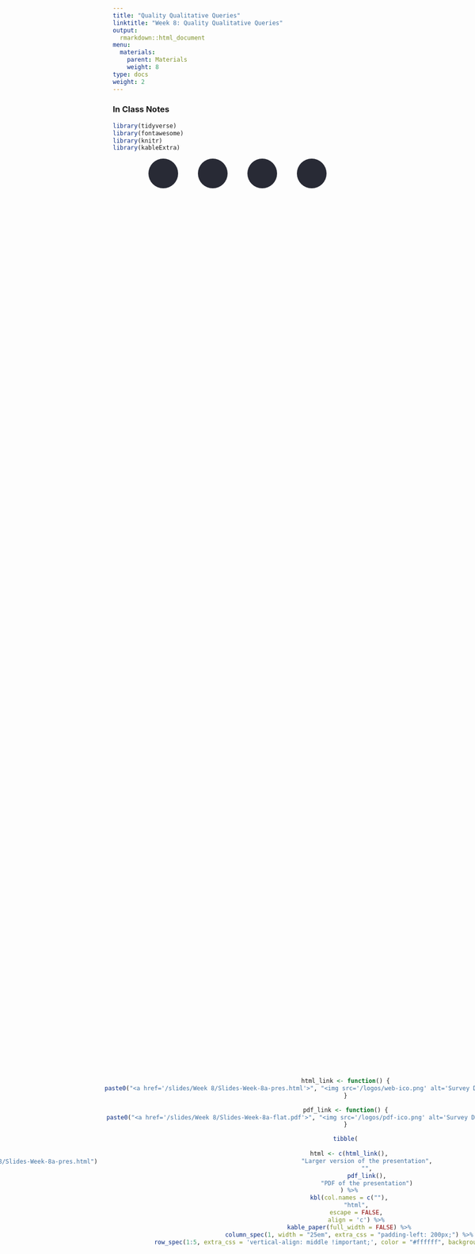 ```yaml
---
title: "Quality Qualitative Queries"
linktitle: "Week 8: Quality Qualitative Queries"
output:
  rmarkdown::html_document
menu:
  materials:
    parent: Materials
    weight: 8
type: docs
weight: 2
---
```


<link rel="stylesheet" href="https://cdnjs.cloudflare.com/ajax/libs/font-awesome/5.15.4/css/all.min.css" />

<link href='https://fonts.googleapis.com/css?family=Roboto Condensed' rel='stylesheet'>

<style>
.hvr-sweep-to-left {
    display: inline-block;
    vertical-align: middle;
    -webkit-transform: perspective(1px) translateZ(0);
    transform: perspective(1px) translateZ(0);
    box-shadow: 0 0 1px rgba(0, 0, 0, 0);
    position: relative;
    -webkit-transition-property: color;
    transition-property: color;
    -webkit-transition-duration: 0.25s;
    transition-duration: 0.25s;
  }

.hvr-sweep-to-left:before {
  content: "";
  position: absolute;
  z-index: -1;
  top: 0px;
  left: 0px;
  right: 0px;
  bottom: 0px;
  border-radius: 5px;
  background: #9f54fb;
    -webkit-transform: scaleX(0);
  transform: scaleX(0);
  -webkit-transform-origin: 100% 50%;
  transform-origin: 100% 50%;
  -webkit-transition-property: transform;
  transition-property: transform;
  -webkit-transition-duration: 0.3s;
  transition-duration: 0.3s;
  -webkit-transition-timing-function: ease-out;
  transition-timing-function: ease-out;
}

.hvr-sweep-to-left:hover:before, 
.hvr-sweep-to-left:focus:before, 
.hvr-sweep-to-left:active:before {
  -webkit-transform: scaleX(1);
  transform: scaleX(1);
}

iframe {
  border: none;
}

td, th, tr, table {
    border: 0 !important;
    border-spacing:0 !important;
  }

.wrapper{
  display:inline-flex;
}.wrapper .icon{
  margin: 0 20px;
  cursor:pointer;
  display:flex;
  align-items:center;
  justify-content:center;
  flex-direction:column;
  position: relative;
  z-index:2;}.wrapper .icon span{
  position:relative;
  z-index:2;
  height: 60px;
  width: 60px;
  display:block;
  background: #282A35;
  box-shadow: 0px 0px 0px 0px rgba(0,0,0,0.1);
  border-radius:50%;
  text-align:center;
  transition: all 0.4s cubic-bezier(0.68, -0.55, 0.265, 1.55);
}.wrapper .icon span i{
  font-size:20px;
  line-height:60px;
}.wrapper .icon .tooltip{
  position:absolute;
  top:0px;
  background: #282A35;
  box-shadow: 0px 0px 0px 0px rgba(0,0,0,0.1);
  font-size: 20px;
  font-family: 'Roboto Condensed';
  padding: 10px 30px;
  border-radius: 25px;
  color:white;
  opacity:0;
  pointer-events: none;
  transition: all 0.4s cubic-bezier(0.68, -0.55, 0.265, 1.55);
}.wrapper .icon:hover .tooltip{
  opacity:1;
  pointer-events: auto;
  top:-91px;
}.wrapper .icon .tooltip:before{
  position:absolute;
  content:"";
  height:15px;
  width:15px;
  bottom:-8px;
  left:50%;
  transform: translateX(-50%) rotate(45deg);
}.wrapper .icon:hover span,
.wrapp .icon:hover .tooltip{
  text-shadow: 0px -1px 0px rgba(0,0,0,0.4);
}.wrapper .icon:hover span{
  color: #fff;
}.wrapper .leftright:hover span,
.wrapper .leftright:hover .tooltip,
.wrapper .leftright:hover .tooltip:before{
  background:#1b85b8;
}.wrapper .info:hover span,
.wrapper .info:hover .tooltip,
.wrapper .info:hover .tooltip:before{
  background:#559e83;
}.wrapper .github:hover span,
.wrapper .github:hover .tooltip,
.wrapper .github:hover .tooltip:before{
  background:#9e5570;
}.wrapper .youtube:hover span,
.wrapper .youtube:hover .tooltip,
.wrapper .youtube:hover .tooltip:before{
  background:#55959e;
}

i.fa.fa-save{
color:#ffffff;
}

.holder {
  height: 100%;
  width: 60%;
  display: flex;
  justify-content: center;
  align-items: center;
}

.holder > * {
  display: flex;
  flex-direction: column;
  justify-content: center;
  align-items: center;
}

.bigcol { 
flex: 0 0 75%; 
} 

.smallcol{ 
flex: 0 0 25%; 
}

.clear{
    clear:both;
}
</style>

<script>
$(document).ready(function(){
     $('[data-toggle="tooltip"]').tooltip();   
});
</script>
  
### In Class Notes
<!--
*posted just before class time*
-->

```r
library(tidyverse)
library(fontawesome)
library(knitr)
library(kableExtra)
```

```{=html}
<center>
<div class="wrapper">
    <div class="icon leftright">
      <div class="tooltip"><span style=width:200px;>Move back and forth using <kbd>←</kbd> and <kbd>→</kbd></span></div>
      <span><i class="fas fa-map-signs"></i></span></div>
    <div class="icon info">
      <div class="tooltip"><span style=width:200px;>Toggle fullscreen by pressing <kbd>F</kbd></span></div>
      <span><i class="fas fa-expand-alt"></i></span>
    </div><div class="icon github">
      <div class="tooltip"><span style=width:200px;>Press <kbd>O</kbd> for and overview of all slides</span></div>
      <span><i class="far fa-images"></i></span>
    </div><div class="icon youtube">
      <div class="tooltip"><span style=width:200px;>Discover more shortcuts by pressing <kbd>H</kbd></span></div>
      <span><i class="fas fa-info-circle"></i></span>
    </div>
</div>
</center>
<br>
```

<center>

<center>
<div class="holder">

<div class="bigcol">
```r
knitr::include_url("/slides/Week 8/Slides-Week-8a-pres.html")
```
</div>

<div class="smallcol">
```r
html_link <- function() {
  paste0("<a href='/slides/Week 8/Slides-Week-8a-pres.html'>", "<img src='/logos/web-ico.png' alt='Survey Design Page' width='35'>", "</a>")
}

pdf_link <- function() {
 paste0("<a href='/slides/Week 8/Slides-Week-8a-flat.pdf'>", "<img src='/logos/pdf-ico.png' alt='Survey Design PDF' width='35'>", "</a>")
}

tibble(
  
  html <- c(html_link(),
            "Larger version of the presentation",
            "",
            pdf_link(),
            "PDF of the presentation")
  ) %>%
  kbl(col.names = c(""),
      "html",
      escape = FALSE,
      align = 'c') %>%
  kable_paper(full_width = FALSE) %>%
  column_spec(1, width = "25em", extra_css = "padding-left: 200px;") %>%
  row_spec(1:5, extra_css = 'vertical-align: middle !important;', color = "#ffffff", background = "transparent")
```
</div>

</div>

<div class="clear">
</div>
</center>

<center>

<center>
<div class="holder">

<div class="bigcol">
```r
knitr::include_url("/slides/Week 8/Slides-Week-8b-pres.html")
```
</div>

<div class="smallcol">
```r
html_link <- function() {
  paste0("<a href='/slides/Week 8/Slides-Week-8b-pres.html'>", "<img src='/logos/web-ico.png' alt='Survey Design Page' width='35'>", "</a>")
}

pdf_link <- function() {
 paste0("<a href='/slides/Week 8/Slides-Week-8b-flat.pdf'>", "<img src='/logos/pdf-ico.png' alt='Survey Design PDF' width='35'>", "</a>")
}

tibble(
  
  html <- c(html_link(),
            "Larger version of the presentation",
            "",
            pdf_link(),
            "PDF of the presentation")
  ) %>%
  kbl(col.names = c(""),
      "html",
      escape = FALSE,
      align = 'c') %>%
  kable_paper(full_width = FALSE) %>%
  column_spec(1, width = "25em", extra_css = "padding-left: 200px;") %>%
  row_spec(1:5, extra_css = 'vertical-align: middle !important;', color = "#ffffff", background = "transparent")
```
</div>

</div>

<div class="clear">
</div>
</center>

<center>

<center>
<div class="holder">

<div class="bigcol">
```r
knitr::include_url("/slides/Week 8/Slides-Week-8c-pres.html")
```
</div>

<div class="smallcol">
```r
html_link <- function() {
  paste0("<a href='/slides/Week 8/Slides-Week-8c-pres.html'>", "<img src='/logos/web-ico.png' alt='Survey Design Page' width='35'>", "</a>")
}

pdf_link <- function() {
 paste0("<a href='/slides/Week 8/Slides-Week-8c-flat.pdf'>", "<img src='/logos/pdf-ico.png' alt='Survey Design PDF' width='35'>", "</a>")
}

tibble(
  
  html <- c(html_link(),
            "Larger version of the presentation",
            "",
            pdf_link(),
            "PDF of the presentation")
  ) %>%
  kbl(col.names = c(""),
      "html",
      escape = FALSE,
      align = 'c') %>%
  kable_paper(full_width = FALSE) %>%
  column_spec(1, width = "25em", extra_css = "padding-left: 200px;") %>%
  row_spec(1:5, extra_css = 'vertical-align: middle !important;', color = "#ffffff", background = "transparent")
```
</div>

</div>

<div class="clear">
</div>
</center>
